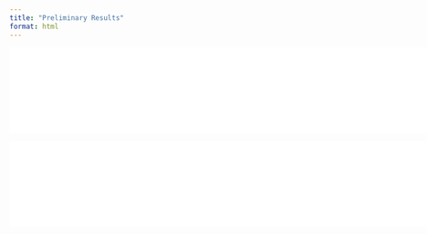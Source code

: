 ```yaml
---
title: "Preliminary Results"
format: html
---
```


![](figure%201.pdf){width=200%}






![](figure%202.pdf){width=200%}
